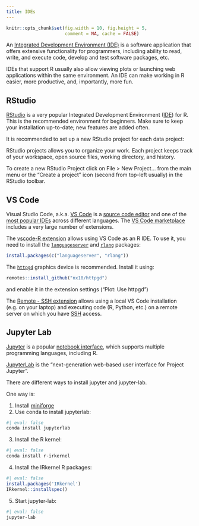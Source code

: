```yaml
---
title: IDEs
---
```


```r
knitr::opts_chunk$set(fig.width = 10, fig.height = 5,
                      comment = NA, cache = FALSE)
```

An [Integrated Development Environment (IDE)](https://en.wikipedia.org/wiki/Integrated_development_environment) 
is a software application that offers extensive functionality for programmers, including ability to read, write, and execute code, develop and test software packages, etc.  

IDEs that support R usually also allow viewing plots or launching web applications within the same environment. An IDE can make working in R easier, more productive, and, importantly, more fun.

## RStudio

[RStudio](https://rstudio.com/) is a very popular Integrated Development 
Environment ([IDE](https://en.wikipedia.org/wiki/Integrated_development_environment)) 
for R. This is the recommended environment for beginners. Make sure to keep 
your installation up-to-date; new features are added often.  

It is recommended to set up a new RStudio project for each data project: 

RStudio projects allows you to organize your work. Each project keeps track of 
your workspace, open source files, working directory, and history.

To create a new RStudio Project click on File > New Project... from the main 
menu or the "Create a project" icon (second from top-left usually) in the 
RStudio toolbar.

## VS Code

Visual Studio Code, a.k.a. [VS Code](https://code.visualstudio.com/) is a
[source code editor](https://en.wikipedia.org/wiki/Source-code_editor) and one 
of the [most popular IDEs](https://insights.stackoverflow.com/survey/2021#most-popular-technologies-new-collab-tools)
across different languages. The 
[VS Code marketplace](https://code.visualstudio.com/docs/editor/extension-marketplace) 
includes a very large number of extensions.

The [vscode-R extension](https://github.com/REditorSupport/vscode-R) allows
using VS Code as an R IDE. To use it, you need to install the 
[`languageserver`](https://github.com/REditorSupport/languageserver) 
and [`rlang`](https://cran.r-project.org/web/packages/rlang/index.html) 
packages:

```r
install.packages(c("languageserver", "rlang"))
```

The [`httpgd`](https://github.com/nx10/httpgd) graphics device is recommended.
Install it using:

```r
remotes::install_github("nx10/httpgd")
```

and enable it in the extension settings ("Plot: Use httpgd")

The [Remote - SSH extension](https://marketplace.visualstudio.com/items?itemName=ms-vscode-remote.remote-ssh-edit) 
allows using a local VS Code installation (e.g. on your laptop) and executing 
code (R, Python, etc.) on a remote server on which you have 
[SSH](https://en.wikipedia.org/wiki/Secure_Shell) access.

## Jupyter Lab

[Jupyter](https://jupyter.org/) is a popular 
[notebook interface](https://en.wikipedia.org/wiki/Notebook_interface), which
supports multiple programming languages, including R.

[JupyterLab](https://jupyterlab.readthedocs.io/en/stable/) is the 
"next-generation web-based user interface for Project Jupyter".

There are different ways to install jupyter and jupyter-lab.

One way is:

1. Install [miniforge](https://github.com/conda-forge/miniforge)
2. Use conda to install jupyterlab:

```sh
#| eval: false
conda install jupyterlab
```

3. Install the R kernel:
```sh
#| eval: false
conda install r-irkernel   
```

4. Install the IRkernel R packages:
```r
#| eval: false
install.packages('IRkernel')
IRkernel::installspec()
```

5. Start jupyter-lab:
```sh
#| eval: false
jupyter-lab
```
